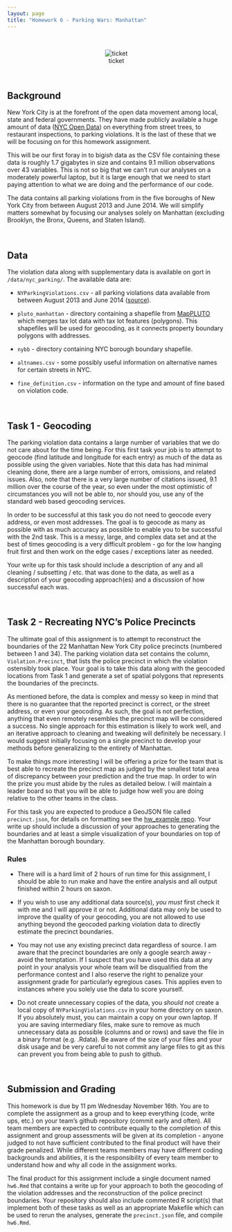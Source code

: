 ```yaml
---
layout: page
title: "Homework 6 - Parking Wars: Manhattan"
---
```


<br/>
<div style="text-align:center">
![ticket](imgs/NYC_Parking_Ticket.jpg)
</div>
<br/>

## Background

New York City is at the forefront of the open data movement among local, state and federal governments. They have made publicly available a huge amount of data ([NYC Open Data](https://nycopendata.socrata.com/)) on everything from street trees, to restaurant inspections, to parking violations. It is the last of these that we will be focusing on for this homework assignment. 

This will be our first foray in to big*ish* data as the CSV file containing these data is roughly 1.7 gigabytes in size and contains 9.1 million observations over 43 variables. This is not so big that we can't run our analyses on a moderately powerful laptop, but it is large enough that we need to start paying attention to what we are doing and the performance of our code. 

The data contains all parking violations from in the five boroughs of New York City from between August 2013 and June 2014. We will simplify matters somewhat by focusing our analyses solely on Manhattan (excluding Brooklyn, the Bronx, Queens, and Staten Island).

<br/>

## Data

The violation data along with supplementary data is available on gort in `/data/nyc_parking/`. The available data are:

* `NYParkingViolations.csv` - all parking violations data available from between August 2013 and June 2014 ([source](https://data.cityofnewyork.us/City-Government/Parking-Violations-Issued/jt7v-77mi)).

* `pluto_manhattan` - directory containing a shapefile from [MapPLUTO](http://www.nyc.gov/html/dcp/html/bytes/dwn_pluto_mappluto.shtml#mappluto) which merges tax lot data with tax lot features (polygons). This shapefiles will be used for geocoding, as it connects property boundary polygons with addresses.

* `nybb` - directory containing NYC borough boundary shapefile.

* `altnames.csv` - some possibly useful information on alternative names for certain streets in NYC.

* `fine_definition.csv` - information on the type and amount of fine based on violation code.

<br/>

## Task 1 - Geocoding

The parking violation data contains a large number of variables that we do not care about for the time being. For this first task your job is to attempt to geocode (find latitude and longitude for each entry) as much of the data as possible using the given variables. Note that this data has had minimal cleaning done, there are a large number of errors, omissions, and related issues. Also, note that there is a very large number of citations issued, 9.1 million over the course of the year, so even under the most optimistic of circumstances you will not be able to, nor should you, use any of the standard web based geocoding services.

In order to be successful at this task you do not need to geocode every address, or even most addresses. The goal is to geocode as many as possible with as much accuracy as possible to enable you to be successful with the 2nd task. This is a messy, large, and complex data set and at the best of times geocoding is a very difficult problem - go for the low hanging fruit first and then work on the edge cases / exceptions later as needed.

Your write up for this task should include a description of any and all cleaning / subsetting / etc. that was done to the data, as well as a description of your geocoding approach(es) and a discussion of how successful each was. 

<br/>

## Task 2 - Recreating NYC's Police Precincts

The ultimate goal of this assignment is to attempt to reconstruct the boundaries of the 22 Manhattan New York City police precincts (numbered between 1 and 34). The parking violation data set contains the column, `Violation.Precinct`, that lists the police precinct in which the violation ostensibly took place. Your goal is to take this data along with the geocoded locations from Task 1 and generate a set of spatial polygons that represents the boundaries of the precincts.

As mentioned before, the data is complex and messy so keep in mind that there is no guarantee that the reported precinct is correct, or the street address, or even your geocoding. As such, the goal is not perfection, anything that even remotely resembles the precinct map will be considered a success. No single approach for this estimation is likely to work well, and an iterative approach to cleaning and tweaking will definitely be necessary. I would suggest initially focusing on a single precinct to develop your methods before generalizing to the entirety of Manhattan. 

To make things more interesting I will be offering a prize for the team that is best able to recreate the precinct map as judged by the smallest total area of discrepancy between your prediction and the true map. In order to win the prize you must abide by the rules as detailed below. I will maintain a leader board so that you will be able to judge how well you are doing relative to the other teams in the class.

For this task you are expected to produce a GeoJSON file called `precinct.json`, for details on formatting see the [hw_example repo](https://github.com/Sta523-Fa16/Team0_hw6). Your write up should include a discussion of your approaches to generating the boundaries and at least a simple visualization of your boundaries on top of the Manhattan borough boundary.



### Rules

* There will is a hard limit of 2 hours of run time for this assignment, I should be able to run make and have the entire analysis and all output finished within 2 hours on saxon.

* If you wish to use any additional data source(s), *you must* first check it with me and I will approve it or not. Additional data may only be used to improve the quality of your geocoding, you are not allowed to use anything beyond the geocoded parking violation data to directly estimate the precinct boundaries.

* You may not use any existing precinct data regardless of source. I am aware that the precinct boundaries are only a google search away - avoid the temptation. If I suspect that you have used this data at any point in your analysis your whole team will be disqualified from the performance contest and I also reserve the right to penalize your assignment grade for particularly egregious cases. This applies even to instances where you solely use the data to score yourself.

* Do not create unnecessary copies of the data, you *should not* create a local copy of `NYParkingViolations.csv` in your home directory on saxon. If you absolutely must, you can maintain a copy on your own laptop. If you are saving intermediary files, make sure to remove as much unnecessary data as possible (columns and or rows) and save the file in a binary format (e.g. .Rdata). Be aware of the size of your files and your disk usage and be very careful to not commit any large files to git as this can prevent you from being able to push to github.

<br/>

## Submission and Grading

This homework is due by 11 pm Wednesday November 16th. You are to complete the assignment as a group and to keep everything (code, write ups, etc.) on your team's github repository (commit early and often). All team members are expected to contribute equally to the completion of this assignment and group assessments will be given at its completion - anyone judged to not have sufficient contributed to the final product will have their grade penalized. While different teams members may have different coding backgrounds and abilities, it is the responsibility of every team member to understand how and why all code in the assignment works.

The final product for this assignment include a single document named `hw6.Rmd` that contains a write up for your approach to both the geocoding of the violation addresses and the reconstruction of the police precinct boundaries. Your repository should also include commented R script(s) that implement both of these tasks as well as an appropriate Makefile which can be used to rerun the analyses, generate the `precinct.json` file, and compile `hw6.Rmd`.

<br/>

